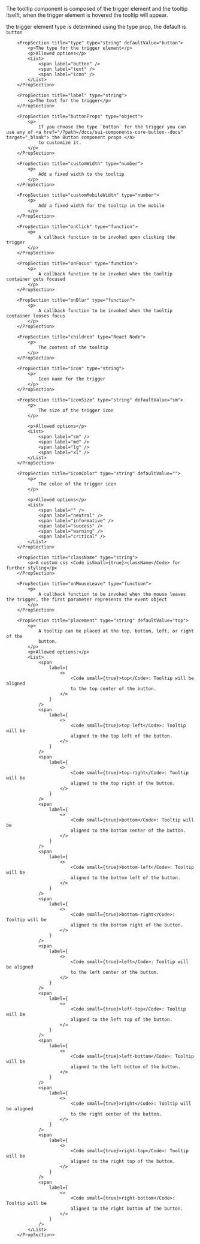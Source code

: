 
<PackageInstallGuide packageName="@wpmudev/sui-tooltip" />

<Section>
	<p>
		The tooltip component is composed of the trigger element and the tooltip itselft, when the trigger element is hovered the tooltip will appear.
	</p>
	<p> the trigger element type is determined using the type prop, the default is <Code isSmall={true}>button</Code></p>
</Section>

<Section title="Props" border={true}>
	
		<PropSection title="type" type="string" defaultValue="button">
			<p>The type for the trigger element</p>
			<p>Allowed options</p>
			<List>
				<span label="button" />
				<span label="text" />
				<span label="icon" />
			</List>
		</PropSection>

		<PropSection title="label" type="string">
			<p>The text for the trigger</p>
		</PropSection>

		<PropSection title="buttonProps" type="object">
			<p>
				If you choose the type `button` for the trigger you can use any of <a href="/?path=/docs/sui-components-core-button--docs" target="_blank"> the Button component props </a>
				to customize it.
			</p>
		</PropSection>
		
		<PropSection title="customWidth" type="number">
			<p>
				Add a fixed width to the tooltip
			</p>
		</PropSection>
		
		<PropSection title="customMobileWidth" type="number">
			<p>
				Add a fixed width for the tooltip in the mobile
			</p>
		</PropSection>

		<PropSection title="onClick" type="function">
			<p>
				A callback function to be invoked upon clicking the trigger
			</p>
		</PropSection>

		<PropSection title="onFocus" type="function">
			<p>
				A callback function to be invoked when the tooltip container gets focused
			</p>
		</PropSection>

		<PropSection title="onBlur" type="function">
			<p>
				A callback function to be invoked when the tooltip container looses focus
			</p>
		</PropSection>
		
		<PropSection title="children" type="React Node">
			<p>
				The content of the tooltip
			</p>
		</PropSection>

		<PropSection title="icon" type="string">
			<p>
				Icon name for the trigger
			</p>
		</PropSection>

		<PropSection title="iconSize" type="string" defaultValue="sm">
			<p>
				The size of the trigger icon
			</p>

			<p>Allowed options</p>
			<List>
				<span label="sm" />
				<span label="md" />
				<span label="lg" />
				<span label="xl" />
			</List>
		</PropSection>

		<PropSection title="iconColor" type="string" defaultValue="">
			<p>
				The color of the trigger icon
			</p>

			<p>Allowed options</p>
			<List>
				<span label="" />
				<span label="neutral" />
				<span label="informative" />
				<span label="success" />
				<span label="warning" />
				<span label="critical" />
			</List>
		</PropSection>

		<PropSection title="className" type="string">
			<p>A custom css <Code isSmall={true}>className</Code> for further styling</p>
		</PropSection>

		<PropSection title="onMouseLeave" type="function">
			<p>
				A callback function to be invoked when the mouse leaves the trigger, the first parameter represents the event object
			</p>
		</PropSection>

		<PropSection title="placement" type="string" defaultValue="top">
			<p>
				A tooltip can be placed at the top, bottom, left, or right of the
				button.
			</p>
			<p>Allowed options:</p>
			<List>
				<span
					label={
						<>
							<Code small={true}>top</Code>: Tooltip will be aligned
							to the top center of the button.
						</>
					}
				/>
				<span
					label={
						<>
							<Code small={true}>top-left</Code>: Tooltip will be
							aligned to the top left of the button.
						</>
					}
				/>
				<span
					label={
						<>
							<Code small={true}>top-right</Code>: Tooltip will be
							aligned to the top right of the button.
						</>
					}
				/>
				<span
					label={
						<>
							<Code small={true}>bottom</Code>: Tooltip will be
							aligned to the bottom center of the button.
						</>
					}
				/>
				<span
					label={
						<>
							<Code small={true}>bottom-left</Code>: Tooltip will be
							aligned to the bottom left of the button.
						</>
					}
				/>
				<span
					label={
						<>
							<Code small={true}>bottom-right</Code>: Tooltip will be
							aligned to the bottom right of the button.
						</>
					}
				/>
				<span
					label={
						<>
							<Code small={true}>left</Code>: Tooltip will be aligned
							to the left center of the buttom.
						</>
					}
				/>
				<span
					label={
						<>
							<Code small={true}>left-top</Code>: Tooltip will be
							aligned to the left top of the button.
						</>
					}
				/>
				<span
					label={
						<>
							<Code small={true}>left-bottom</Code>: Tooltip will be
							aligned to the left bottom of the button.
						</>
					}
				/>
				<span
					label={
						<>
							<Code small={true}>right</Code>: Tooltip will be aligned
							to the right center of the button.
						</>
					}
				/>
				<span
					label={
						<>
							<Code small={true}>right-top</Code>: Tooltip will be
							aligned to the right top of the button.
						</>
					}
				/>
				<span
					label={
						<>
							<Code small={true}>right-bottom</Code>: Tooltip will be
							aligned to the right bottom of the button.
						</>
					}
				/>
			</List>
		</PropSection>
</Section>

<CommonPropsNotice />
